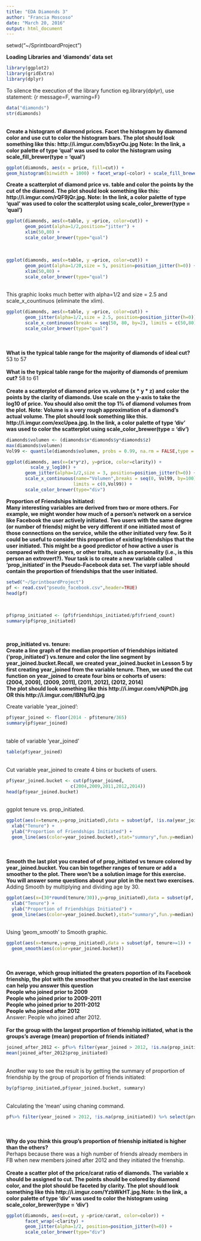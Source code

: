 ```yaml
---
title: "EDA Diamonds 3"
author: "Francia Moscoso"
date: "March 20, 2016"
output: html_document
---
```

setwd("~/SprintboardProject")

**Loading Libraries and 'diamonds' data set**
```r
library(ggplot2)
library(gridExtra)
library(dplyr)
```


To silence the execution of the library function eg.library(dplyr), use statement: {r message=F, warning=F}
```r
data("diamonds")
str(diamonds)
```
<br>
**Create a histogram of diamond prices. Facet the histogram by diamond color
and use cut to color the histogram bars. The plot should look something like this: http://i.imgur.com/b5xyrOu.jpg**
**Note: In the link, a color palette of type 'qual' was used to color the histogram using scale_fill_brewer(type = 'qual')**

```r
ggplot(diamonds, aes(x = price, fill=cut)) +
geom_histogram(binwidth = 1000) + facet_wrap(~color) + scale_fill_brewer(type="qual")
```


**Create a scatterplot of diamond price vs. table and color the points by the cut of the diamond. The plot should look something like this: http://i.imgur.com/rQF9jQr.jpg. Note: In the link, a color palette of type 'qual' was used to color the scatterplot using scale_color_brewer(type = 'qual')**
```r
ggplot(diamonds, aes(x=table, y =price, color=cut)) +
       geom_point(alpha=1/2,position="jitter") +
       xlim(50,80) +   
       scale_color_brewer(type="qual")
```
<br>
```r
ggplot(diamonds, aes(x=table, y =price, color=cut)) +
       geom_point(alpha=1/20,size = 5, position=position_jitter(h=0)) +
       xlim(50,80) +  
       scale_color_brewer(type="qual")
```
<br>
This graphic looks much better with alpha=1/2 and size = 2.5 and scale_x_countinuos (eliminate the xlim).
```r
ggplot(diamonds, aes(x=table, y =price, color=cut)) +
       geom_jitter(alpha=1/2,size = 2.5, position=position_jitter(h=0)) +
       scale_x_continuous(breaks = seq(50, 80, by=2), limits = c(50,80)) +
       scale_color_brewer(type="qual")
```
<br>
<br>
**What is the typical table range for the majority of diamonds of ideal cut?**
53 to 57
<br>
<br>
**What is the typical table range for the majority of diamonds of premium cut?**
58 to 61
<br>
<br>
**Create a scatterplot of diamond price vs.volume (x * y * z) and color the points by the clarity of diamonds. Use scale on the y-axis to take the log10 of price. You should also omit the top 1% of diamond volumes from the plot. Note: Volume is a very rough approximation of a diamond's actual volume. The plot should look something like this. http://i.imgur.com/excUpea.jpg. In the link, a color palette of type 'div' was used to color the scatterplot using scale_color_brewer(type = 'div')**

```r
diamonds$volumen <- (diamonds$x*diamonds$y*diamonds$z)
max(diamonds$volumen)
Vol99 <- quantile(diamonds$volumen, probs = 0.99, na.rm = FALSE,type = 7)

ggplot(diamonds, aes(x=(x*y*z), y=price, color=clarity)) +
         scale_y_log10() +
       geom_jitter(alpha=1/2,size = 3, position=position_jitter(h=0)) +
       scale_x_continuous(name="Volumen",breaks = seq(0, Vol99, by=100),
                         limits = c(0,Vol99)) +
       scale_color_brewer(type="div")

```


**Proportion of Friendships Initiated:**<br>
**Many interesting variables are derived from two or more others. For example, we might wonder how much of a person's network on a service like Facebook the user actively initiated. Two users with the same degree (or number of friends) might be very different if one initiated most of those connections on the
service, while the other initiated very few. So it could be useful to consider this proportion of existing friendships that the user initiated. This might be a good predictor of how active a user is compared with their peers, or other traits, such as personality (i.e., is this person an extrovert?). Your task is to create a new variable called 'prop_initiated' in the Pseudo-Facebook data set. The varpf
iable should contain the proportion of friendships that the user initiated.**


```r
setwd("~/SprintboardProject")
pf <- read.csv("pseudo_facebook.csv",header=TRUE)
head(pf)
```
<br>
```r
pf$prop_initiated <- (pf$friendships_initiated/pf$friend_count)
summary(pf$prop_initiated)
```


<br> 

**prop_initiated vs. tenure:**<br>
**Create a line graph of the median proportion of friendships initiated ('prop_initiated') vs.tenure and color the line segment by year_joined.bucket.Recall, we created year_joined.bucket in Lesson 5 by first creating year_joined from the variable tenure. Then, we used the cut function on year_joined to create four bins or cohorts of users:**<br>
**(2004, 2009], (2009, 2011], (2011, 2012], (2012, 2014]**<br>
**The plot should look something like this http://i.imgur.com/vNjPtDh.jpg
OR this http://i.imgur.com/IBN1ufQ.jpg**

Create variable 'year_joined': 
```r
pf$year_joined <- floor(2014 - pf$tenure/365)
summary(pf$year_joined)
```
<br>
table of variable 'year_joined'
```r
table(pf$year_joined)
```
<br>
Cut variable year_joined to create 4 bins or buckets of users.
```r
pf$year_joined.bucket <- cut(pf$year_joined, 
                        c(2004,2009,2011,2012,2014))
head(pf$year_joined.bucket)
```
<br>
ggplot tenure vs. prop_initiated. 
```r
ggplot(aes(x=tenure,y=prop_initiated),data = subset(pf, !is.na(year_joined.bucket))) +
  xlab("Tenure") +
  ylab("Proportion of Friendships Initiated") +
  geom_line(aes(color=year_joined.bucket),stat="summary",fun.y=median)
```
<br>
<br>
**Smooth the last plot you created of of prop_initiated vs tenure colored by
year_joined.bucket. You can bin together ranges of tenure or add a smoother to the plot. There won't be a solution image for this exercise. You will answer some questions about your plot in the next two exercises.**
Adding Smooth by multiplying and dividing age by 30.
```r
ggplot(aes(x=(30*round(tenure/30)),y=prop_initiated),data = subset(pf, !is.na(year_joined.bucket))) +
  xlab("Tenure") +
  ylab("Proportion of Friendships Initiated") +
  geom_line(aes(color=year_joined.bucket),stat="summary",fun.y=median)
```
<br>
Using 'geom_smooth' to Smooth graphic.
```r
ggplot(aes(x=tenure,y=prop_initiated),data = subset(pf, tenure>=1)) +
  geom_smooth(aes(color=year_joined.bucket))
```
<br>
<br>
**On average, which group initiated the greaters poportion of its Facebook frienship, the plot with the smoother that you created in the last exercise can help you answer this question**<br>
**People who joined prior to 2009<br>
People who joined prior to 2009-2011<br>
People who joined prior to 2011-2012<br>
People who joined after 2012**<br>
Answer: People who joined after 2012.
<br>
<br>
**For the group with the largest proportion of frienship initiated, what is the groups's average (mean) proportion of friends initiated?**<br>
```r
joined_after_2012 <- pf%>% filter(year_joined > 2012, !is.na(prop_initiated)) 
mean(joined_after_2012$prop_initiated)
```
<br>
Another way to see the result is by getting the summary of proportion of friendship by the group of proportion of friends initiated:<br>
```r
by(pf$prop_initiated,pf$year_joined.bucket, summary)
```
<br>
Calculating the 'mean' using chaning command.
```r
pf%>% filter(year_joined > 2012, !is.na(prop_initiated)) %>% select(prop_initiated)  %>%  summarise(mean (prop_initiated)) 
```
<br>
<br>
**Why do you think this group's proportion of frienship initiated is higher than the others?**<br>
Perhaps because there was a high number of friends already members in FB when new members joined after 2012 and they initiated the frienship. 
<br>
<br>
**Create a scatter plot of the price/carat ratio of diamonds. The variable x should be assigned to cut. The points should be colored by diamond color, and the plot should be faceted by clarity. The plot should look something like this http://i.imgur.com/YzbWkHT.jpg.Note: In the link, a color palette of type
'div' was used to color the histogram using scale_color_brewer(type = 'div')**

```r
ggplot(diamonds, aes(x=cut, y =price/carat, color=color)) +
       facet_wrap(~clarity) +
       geom_jitter(alpha=1/2, position=position_jitter(h=0)) +
       scale_color_brewer(type="div")
```
<br>
<br>
<br>
